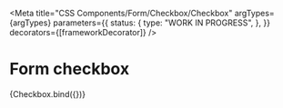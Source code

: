 
<Meta
  title="CSS Components/Form/Checkbox/Checkbox"
  argTypes={argTypes}
  parameters={{
    status: {
      type: "WORK IN PROGRESS",
    },
  }}
  decorators={[frameworkDecorator]}
/>

# Form checkbox

<Canvas>
  <Story name="Checkbox" args={defaultArgs}>
    {Checkbox.bind({})}
  </Story>
</Canvas>

<ArgsTable story="Checkbox" />
